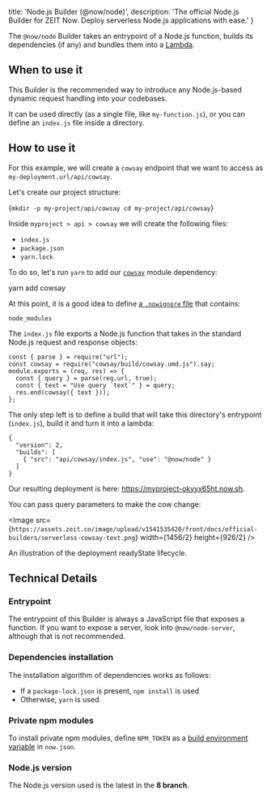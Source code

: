 
  title: 'Node.js Builder (@now/node)',
  description: 'The official Node.js Builder for ZEIT Now. Deploy serverless Node.js applications with ease.'
}

The `@now/node` Builder takes an entrypoint of a Node.js function, builds its dependencies (if any) and bundles them into a [Lambda](/docs/v2/deployments/concepts/lambdas).

## When to use it

This Builder is the recommended way to introduce any Node.js-based dynamic request handling into your codebases.

It can be used directly (as a single file, like `my-function.js`), or you can define an `index.js` file inside a directory.

## How to use it

For this example, we will create a `cowsay` endpoint that we want to access as `my-deployment.url/api/cowsay`.

Let's create our project structure:

<TerminalInput>{`mkdir -p my-project/api/cowsay
cd my-project/api/cowsay`}</TerminalInput>

Inside `myproject > api > cowsay` we will create the following files:
- `index.js`
- `package.json`
- `yarn.lock`

To do so, let's run `yarn` to add our [`cowsay`](https://www.npmjs.com/package/cowsay) module dependency:

<TerminalInput>yarn add cowsay</TerminalInput>

At this point, it is a good idea to define [a `.nowignore` file](/docs/v2/deployments/ignoring-source-paths) that contains:

```
node_modules
```

The `index.js` file exports a Node.js function that takes in the standard Node.js request and response objects:

```
const { parse } = require("url");
const cowsay = require("cowsay/build/cowsay.umd.js").say;
module.exports = (req, res) => {
  const { query } = parse(req.url, true);
  const { text = "Use query `text`" } = query;
  res.end(cowsay({ text }));
};
```

The only step left is to define a build that will take this directory's entrypoint (`index.js`), build it and turn it into a lambda:

```
{
  "version": 2,
  "builds": [
    { "src": "api/cowsay/index.js", "use": "@now/node" }
  ]
}
```

Our resulting deployment is here: https://myproject-okyyx65ht.now.sh.

You can pass query parameters to make the cow change:

<Image src={`https://assets.zeit.co/image/upload/v1541535420/front/docs/official-builders/serverless-cowsay-text.png`}
  width={1456/2}
  height={926/2}
/>
<Caption>An illustration of the deployment <InlineCode>readyState</InlineCode> lifecycle.</Caption>

## Technical Details

### Entrypoint
The entrypoint of this Builder is always a JavaScript file that exposes a function. If you want to expose a server, look into `@now/node-server`, although that is not recommended.

### Dependencies installation
The installation algorithm of dependencies works as follows:

- If a `package-lock.json` is present, `npm install` is used
- Otherwise, `yarn` is used.

### Private npm modules
To install private npm modules, define `NPM_TOKEN` as a [build environment variable](/docs/v2/deployments/configuration#build-env) in `now.json`.

### Node.js version
The Node.js version used is the latest in the **8 branch**.

